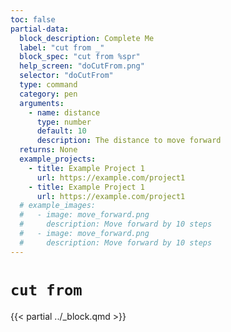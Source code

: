 ```yaml
---
toc: false
partial-data:
  block_description: Complete Me
  label: "cut from _"
  block_spec: "cut from %spr"
  help_screen: "doCutFrom.png"
  selector: "doCutFrom"
  type: command
  category: pen
  arguments:
    - name: distance
      type: number
      default: 10
      description: The distance to move forward
  returns: None
  example_projects:
    - title: Example Project 1
      url: https://example.com/project1
    - title: Example Project 1
      url: https://example.com/project1
  # example_images:
  #   - image: move_forward.png
  #     description: Move forward by 10 steps
  #   - image: move_forward.png
  #     description: Move forward by 10 steps
---
```


# `cut from` { .unnumbered }

{{< partial ../_block.qmd >}}
